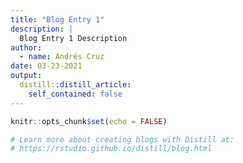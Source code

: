 ---
title: "Blog Entry 1"
description: |
  Blog Entry 1 Description
author:
  - name: Andrés Cruz
date: 03-23-2021
output:
  distill::distill_article:
    self_contained: false
---

```{r setup, include=FALSE}
knitr::opts_chunk$set(echo = FALSE)

# Learn more about creating blogs with Distill at:
# https://rstudio.github.io/distill/blog.html

```



